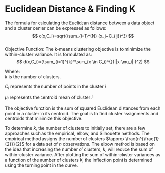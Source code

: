 # Euclidean Distance & Finding K {.unnumbered}

The formula for calculating the Euclidean distance between a data object and a cluster center can be expressed as follows:\
$$
d(x,C_i)=sqrt(\sum_{i=1}^{N} (x_j−C_{ij})^2)
$$\
Objective Function: The k-means clustering objective is to minimize the within-cluster variance. It is formulated as:\
$$
d(x,C_i)=(\sum_{i=1}^{k}*\sum_{x \in C_i}^{}(||x-\mu_i||)^2)
$$

Where:\
$k$ is the number of clusters.

$C_i$ represents the number of points in the cluster $i$

$\mu_i$ represents the centroid mean of cluster $i$

The objective function is the sum of squared Euclidean distances from each point in a cluster to its centroid. The goal is to find cluster assignments and centroids that minimize this objective.

To determine $k$, the number of clusters to initially set, there are a few approaches such as the empirical, elbow, and Silhouette methods. The empirical method assigns the number of clusters $\approx \frac{n^{\frac{1}{2}}}{2}$ for a data set of $n$ observations. The elbow method is based on the idea that increasing the number of clusters, $k$, will reduce the sum of within-cluster variance. After plotting the sum of within-cluster variances as a function of the number of clusters $K$, the inflection point is determined using the turning point in the curve.
